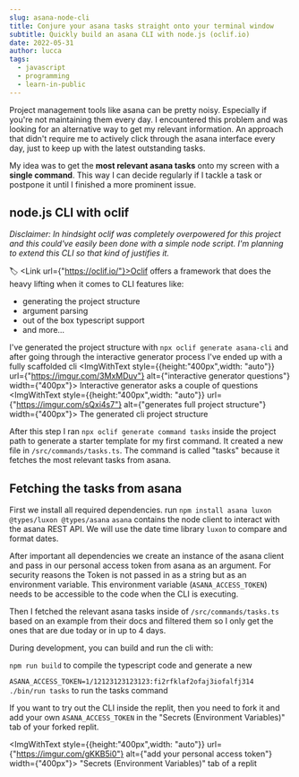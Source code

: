 ```yaml
---
slug: asana-node-cli
title: Conjure your asana tasks straight onto your terminal window
subtitle: Quickly build an asana CLI with node.js (oclif.io)
date: 2022-05-31
author: lucca
tags:
  - javascript
  - programming
  - learn-in-public
---
```


Project management tools like asana can be pretty noisy.
Especially if you're not maintaining them every day.
I encountered this problem and was looking for an alternative way to get my relevant information.
An approach that didn't require me to actively click through the asana interface every day,
just to keep up with the latest outstanding tasks.

My idea was to get the **most relevant asana tasks** onto my screen with a **single command**.
This way I can decide regularly if I tackle a task or postpone it until I finished a more prominent issue.

## node.js CLI with oclif

*Disclaimer: In hindsight oclif was completely overpowered for this project and this could've easily been done with a simple node script. I'm planning to extend this CLI so that kind of justifies it.*

🏷 <Link url={"https://oclif.io/"}>Oclif</Link>  offers a framework that does the heavy lifting when it comes to CLI features like:

* generating the project structure
* argument parsing
* out of the box typescript support
* <Link url={"https://oclif.io/docs/features"}>and more...</Link>

I've generated the project structure with `npx oclif generate asana-cli`
and after going through the interactive generator process I've ended up with a fully scaffolded cli
<ImgWithText style={{height:"400px",width: "auto"}} url={"https://imgur.com/3MxMDuv"} alt={"interactive generator questions"} width={"400px"}>
    Interactive generator asks a couple of questions
</ImgWithText>
<ImgWithText style={{height:"400px",width: "auto"}} url={"https://imgur.com/sQxi4s7"} alt={"generates full project structure"} width={"400px"}>
    The generated cli project structure
</ImgWithText>

After this step I ran `npx oclif generate command tasks` inside the project path to generate a starter template for my first command.
It created a new file in `/src/commands/tasks.ts`.
The command is called "tasks" because it fetches the most relevant tasks from asana.

## Fetching the tasks from asana

First we install all required dependencies.
run `npm install asana luxon @types/luxon @types/asana`
`asana` contains the node client to interact with the asana REST API.
We will use the date time library `luxon` to compare and format dates.

After important all dependencies we create an instance of the asana client and pass in our personal access token from asana as an argument.
For security reasons the Token is not passed in as a string but as an environment variable.
This environment variable (`ASANA_ACCESS_TOKEN`) needs to be accessible to the code when the CLI is executing.

Then I fetched the relevant asana tasks inside of `/src/commands/tasks.ts` based on an <Link url="https://github.com/Asana/node-asana#examples">example from their docs</Link> and filtered them
so I only get the ones that are due today or in up to 4 days.

<Replit url="https://replit.com/@idkshite/asana-cli" filename="src/commands/tasks.ts"/>

During development, you can build and run the cli with:

`npm run build` to compile the typescript code and generate a new

`ASANA_ACCESS_TOKEN=1/12123123123123:fi2rfklaf2ofaj3iofalfj314 ./bin/run tasks` to run the tasks command

If you want to try out the CLI inside the <Link url="https://replit.com/@idkshite/asana-cli">replit</Link>, then you need to fork it and add
your own `ASANA_ACCESS_TOKEN` in the "Secrets (Environment Variables)" tab of your forked replit.

<ImgWithText style={{height:"400px",width: "auto"}} url={"https://imgur.com/gKKB5i0"} alt={"add your personal access token"} width={"400px"}>
    "Secrets (Environment Variables)" tab of a replit
</ImgWithText>















